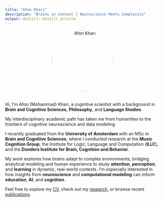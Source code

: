 ```yaml
---
title: "Afon Khari"
description: "Brains in Context | Neuroscience Meets Complexity"
output: distill::distill_article
---
```


<div style="text-align: center;">
  <img src="img/afon.jpg" alt="Afon Khari" style="width:200px; border-radius: 50%; margin-bottom: 20px;">
</div>

Hi, I'm Afon (Mohammad) Khari, a cognitive scientist with a background in **Brain and Cognitive Sciences**, **Philosophy**, and **Language Studies**. 

My interdisciplinary academic path has taken me from humanities to the frontiers of cognitive neuroscience and data modeling.

I recently graduated from the **University of Amsterdam** with an MSc in **Brain and Cognitive Sciences**, where I conducted research at the **Music Cognition Group**, the Institute for Logic, Language and Computation (**ILLC**), and the **Donders Institute for Brain, Cognition and Behavior**.

My work explores how brains adapt to complex environments, bridging analytical modeling and human experience to study **attention**, **perception**, and **learning** in dynamic, real-world contexts. I’m especially interested in how insights from **neuroscience** and **computational modeling** can inform **education**, **AI**, and **cognition**.

Feel free to explore my [CV](cv.html), check out my [research](research.html), or browse recent [publications](publications.html).
